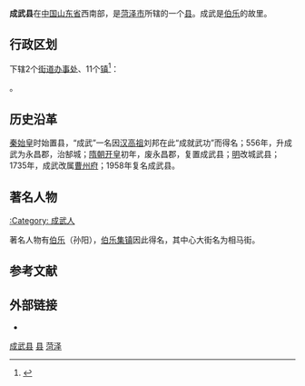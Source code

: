 {{Infobox China County
| county = 成武县
| usedname = 
| nameorigin = 
| Photo = ChinaHezeChengwu.png
| Photoname = 成武县在菏泽市的位置
| map = 
| map_caption = 
| Pinyin = Chéngwǔ Xiàn
| Belong = [[山东省|山东省]][[菏泽市|菏泽市]]
| Types = [[县|县]]
| admincode =  
| founded = 
| seat = 
| officerTitle = 
| officer = 
| officerTitle2 = 
| officer2 = 
| division = 12
| town = 12
| township = 
| subdistrict = 
| dialect = 
| post code = 274200 
| phone code = 530
| coordinate = 
| area = 949
| area land = 
| area water = 
| census yr = 2001年
| pop = 63万人
| density =  
| GDP = 
| GDP_as_of = 
| GDPPC = 
| carlicense = 鲁R
| web = www.chengwu.gov.cn
| web_title = 成武县政府网
}}
'''成武县'''在[[中国|中国]][[山东省|山东省]]西南部，是[[菏泽市|菏泽市]]所辖的一个[[县|县]]。成武是[[伯乐|伯乐]]的故里。

== 行政区划 ==
{{PAGENAMEBASE}}下辖2个[[街道办事处|街道办事处]]、11个[[行政建制镇|镇]]<ref>{{PRC admin/ref sgc|37/17/23}}</ref>：

{{PRC admin/children|37/17/23}}。

== 历史沿革 ==
[[秦始皇|秦始皇]]时始置县，“成武”一名因[[汉高祖|汉高祖]]刘邦在此“成就武功”而得名；556年，升成武为永昌郡，治郜城；[[隋朝|隋朝]][[开皇|开皇]]初年，废永昌郡，复置成武县；[[明|明]]改城武县；1735年，成武改属[[曹州府|曹州府]]；1958年复名成武县。

== 著名人物 ==
[[:Category:_成武人|:Category: 成武人]]

著名人物有[[伯乐|伯乐]]（孙阳），[[伯乐集镇|伯乐集镇]]因此得名，其中心大街名为相马街。

== 参考文献 ==
{{reflist}}

== 外部链接 ==
* {{Official website|http://www.chengwu.gov.cn/|name=成武县人民政府}}

{{成武县行政区划}}
{{菏泽市行政区划}}
{{山东行政区划}}

[[Category:成武县|]]
[[Category:菏泽区县|县]]
[[Category:山东省县份|菏泽]]